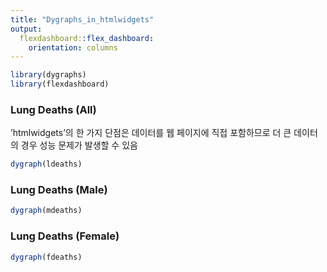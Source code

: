 ---
title: "Dygraphs_in_htmlwidgets"
output: 
  flexdashboard::flex_dashboard:
    orientation: columns
---

```{r setup, include=FALSE}
library(dygraphs)
library(flexdashboard)
```

### Lung Deaths (All)
'htmlwidgets'의 한 가지 단점은 데이터를 웹 페이지에 직접 포함하므로 더 큰 데이터의 경우 성능 문제가 발생할 수 있음

```{r}
dygraph(ldeaths)
```


### Lung Deaths (Male)

```{r}
dygraph(mdeaths)
```

### Lung Deaths (Female)

```{r}
dygraph(fdeaths)
```

